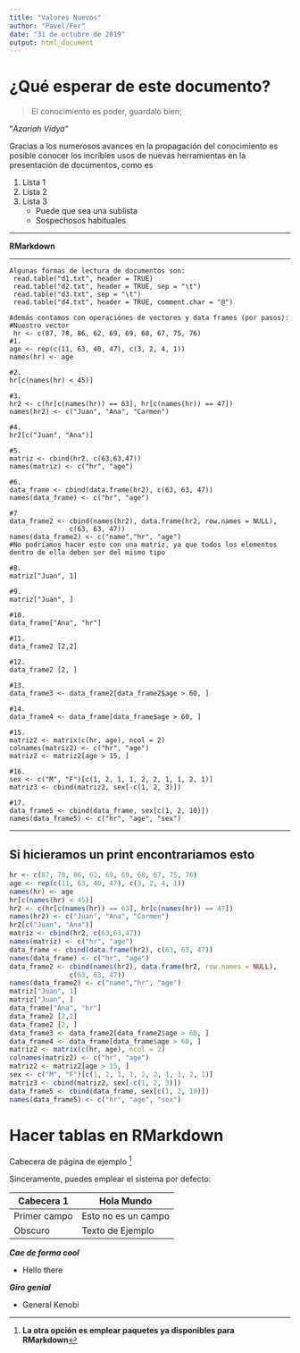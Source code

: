 ```yaml
---
title: "Valores Nuevos"
author: "Pavel/Fer"
date: "31 de octubre de 2019"
output: html_document
---
```


# ¿Qué esperar de este documento?

> El conocimiento es poder, 
>guardalo bien; 

"*Azariah Vidya*"

[Azariah]: Bibliotecario Jefe, también llamado "Gran Padre"

Gracias a los numerosos avances en la propagación del conocimiento es posible conocer los incríbles usos de nuevas herramientas en la presentación de documentos, como es 

1. Lista 1
2. Lista 2
3. Lista 3
    + Puede que sea una sublista 
    + Sospechosos habituales

******
**RMarkdown**

---
~~~
Algunas formas de lectura de documentos son:
 read.table("d1.txt", header = TRUE)
 read.table("d2.txt", header = TRUE, sep = "\t")
 read.table("d3.txt", sep = "\t")
 read.table("d4.txt", header = TRUE, comment.char = "@")
 
Además contamos con operaciónes de vectores y data frames (por pasos):
#Nuestro vector
 hr <- c(87, 78, 86, 62, 69, 69, 68, 67, 75, 76)
#1.
age <- rep(c(11, 63, 40, 47), c(3, 2, 4, 1))
names(hr) <- age

#2.
hr[c(names(hr) < 45)]

#3.
hr2 <- c(hr[c(names(hr)) == 63], hr[c(names(hr)) == 47])
names(hr2) <- c("Juan", "Ana", "Carmen")

#4.
hr2[c("Juan", "Ana")]

#5.
matriz <- cbind(hr2, c(63,63,47))
names(matriz) <- c("hr", "age")

#6.
data_frame <- cbind(data.frame(hr2), c(63, 63, 47))
names(data_frame) <- c("hr", "age")

#7
data_frame2 <- cbind(names(hr2), data.frame(hr2, row.names = NULL), 
               c(63, 63, 47))
names(data_frame2) <- c("name","hr", "age")
#No podríamos hacer esto con una matriz, ya que todos los elementos dentro de ella deben ser del mismo tipo

#8.
matriz["Juan", 1]

#9.
matriz["Juan", ]

#10.
data_frame["Ana", "hr"]

#11.
data_frame2 [2,2]

#12.
data_frame2 [2, ]

#13.
data_frame3 <- data_frame2[data_frame2$age > 60, ]

#14.
data_frame4 <- data_frame[data_frame$age > 60, ]

#15.
matriz2 <- matrix(c(hr, age), ncol = 2)
colnames(matriz2) <- c("hr", "age")
matriz2 <- matriz2[age > 15, ]

#16.
sex <- c("M", "F")[c(1, 2, 1, 1, 2, 2, 1, 1, 2, 1)]
matriz3 <- cbind(matriz2, sex[-c(1, 2, 3)])

#17.
data_frame5 <- cbind(data_frame, sex[c(1, 2, 10)])
names(data_frame5) <- c("hr", "age", "sex")
~~~


******

## Si hicieramos un print encontrariamos esto
```r
hr <- c(87, 78, 86, 62, 69, 69, 68, 67, 75, 76)
age <- rep(c(11, 63, 40, 47), c(3, 2, 4, 1))
names(hr) <- age
hr[c(names(hr) < 45)]
hr2 <- c(hr[c(names(hr)) == 63], hr[c(names(hr)) == 47])
names(hr2) <- c("Juan", "Ana", "Carmen")
hr2[c("Juan", "Ana")]
matriz <- cbind(hr2, c(63,63,47))
names(matriz) <- c("hr", "age")
data_frame <- cbind(data.frame(hr2), c(63, 63, 47))
names(data_frame) <- c("hr", "age")
data_frame2 <- cbind(names(hr2), data.frame(hr2, row.names = NULL), 
               c(63, 63, 47))
names(data_frame2) <- c("name","hr", "age")
matriz["Juan", 1]
matriz["Juan", ]
data_frame["Ana", "hr"]
data_frame2 [2,2]
data_frame2 [2, ]
data_frame3 <- data_frame2[data_frame2$age > 60, ]
data_frame4 <- data_frame[data_frame$age > 60, ]
matriz2 <- matrix(c(hr, age), ncol = 2)
colnames(matriz2) <- c("hr", "age")
matriz2 <- matriz2[age > 15, ]
sex <- c("M", "F")[c(1, 2, 1, 1, 2, 2, 1, 1, 2, 1)]
matriz3 <- cbind(matriz2, sex[-c(1, 2, 3)])
data_frame5 <- cbind(data_frame, sex[c(1, 2, 10)])
names(data_frame5) <- c("hr", "age", "sex")
```

# Hacer tablas en RMarkdown

Cabecera de página de ejemplo [^1]

Sinceramente, puedes emplear el sistema por defecto:

Cabecera 1 | Hola Mundo
-- | --
Primer campo | Esto no es un campo
Obscuro | Texto de Ejemplo

***Cae de forma cool***

* Hello there

___Giro genial___

* General Kenobi

[^1]: **La otra opción es emplear paquetes ya disponibles para RMarkdown**
